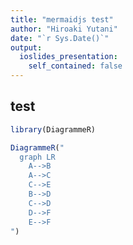 ```yaml
---
title: "mermaidjs test"
author: "Hiroaki Yutani"
date: "`r Sys.Date()`"
output:
  ioslides_presentation:
    self_contained: false
---
```


## test

```r
library(DiagrammeR)

DiagrammeR("
  graph LR
    A-->B
    A-->C
    C-->E
    B-->D
    C-->D
    D-->F
    E-->F
")
```